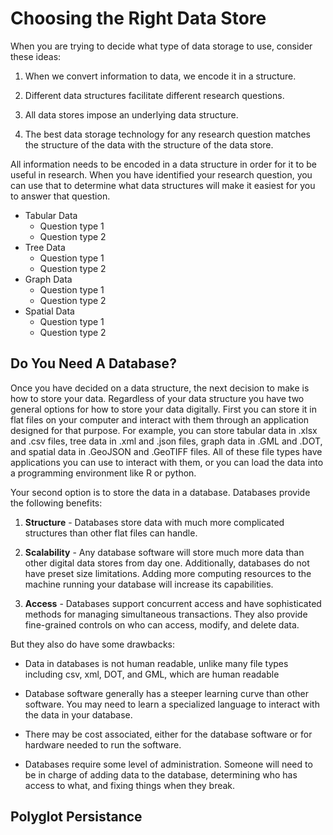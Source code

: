 # Choosing the Right Data Store

When you are trying to decide what type of data storage to use, consider these
ideas:

1.  When we convert information to data, we encode it in a structure.

2.  Different data structures facilitate different research questions.

3.  All data stores impose an underlying data structure.

4.  The best data storage technology for any research question matches the
    structure of the data with the structure of the data store.
    
All information needs to be encoded in a data structure in order for it to be
useful in research. When you have identified your research question, you can use
that to determine what data structures will make it easiest for you to answer 
that question.

  * Tabular Data
    * Question type 1
    * Question type 2
  * Tree Data
    * Question type 1
    * Question type 2
  * Graph Data
    * Question type 1
    * Question type 2
  * Spatial Data
    * Question type 1
    * Question type 2

## Do You Need A Database?

Once you have decided on a data structure, the next decision to make is how to
store your data. Regardless of your data structure you have two general options
for how to store your data digitally. First you can store it in flat files on
your computer and interact with them through an application designed for that
purpose. For example, you can store tabular data in .xlsx and .csv files, tree
data in .xml and .json files, graph data in .GML and .DOT, and spatial data in
.GeoJSON and .GeoTIFF files. All of these file types have applications you can
use to interact with them, or you can load the data into a programming
environment like R or python.

Your second option is to store the data in a database. Databases provide the 
following benefits:

  1. **Structure** - Databases store data with much more complicated structures
  than other flat files can handle. 

  1. **Scalability** -  Any database software will store much more data than
  other digital data stores from day one. Additionally, databases do not have
  preset size limitations. Adding more computing resources to the machine
  running your database will increase its capabilities.
  
  2. **Access** - Databases support concurrent access and have sophisticated
  methods for managing simultaneous transactions. They also provide fine-grained
  controls on who can access, modify, and delete data.

But they also do have some drawbacks:

  * Data in databases is not human readable, unlike many file types including 
  csv, xml, DOT, and GML, which are human readable
  
  * Database software generally has a steeper learning curve than other 
  software. You may need to learn a specialized language to interact with the
  data in your database.
  
  * There may be cost associated, either for the database software or for
  hardware needed to run the software. 
  
  * Databases require some level of administration. Someone will need to be in
  charge of adding data to the database, determining who has access to what,
  and fixing things when they break.
  

  
## Polyglot Persistance
